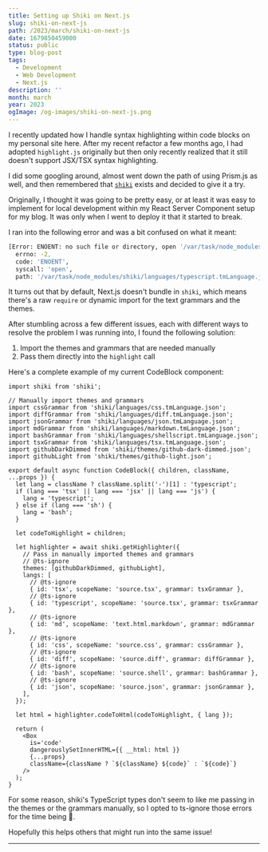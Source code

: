 ```yaml
---
title: Setting up Shiki on Next.js
slug: shiki-on-next-js
path: /2023/march/shiki-on-next-js
date: 1679850459000
status: public
type: blog-post
tags:
  - Development
  - Web Development
  - Next.js
description: ''
month: march
year: 2023
ogImage: /og-images/shiki-on-next-js.png
---
```



I recently updated how I handle syntax highlighting within code blocks on my
personal site here. After my recent refactor a few months ago, I had adopted
`highlight.js` originally but then only recently realized that it still doesn't
support JSX/TSX syntax highlighting.

I did some googling around, almost went down the path of using Prism.js as well,
and then remembered that [`shiki`](https://shiki.matsu.io/) exists and decided
to give it a try.

Originally, I thought it was going to be pretty easy, or at least it was easy to
implement for local development within my React Server Component setup for my
blog. It was only when I went to deploy it that it started to break.

I ran into the following error and was a bit confused on what it meant:

```sh
[Error: ENOENT: no such file or directory, open '/var/task/node_modules/shiki/languages/typescript.tmLanguage.json'] {
  errno: -2,
  code: 'ENOENT',
  syscall: 'open',
  path: '/var/task/node_modules/shiki/languages/typescript.tmLanguage.json'
```

It turns out that by default, Next.js doesn't bundle in `shiki`, which means
there's a raw `require` or dynamic import for the text grammars and the themes.

After stumbling across a few different issues, each with different ways to
resolve the problem I was running into, I found the following solution:

1. Import the themes and grammars that are needed manually
2. Pass them directly into the `highlight` call

Here's a complete example of my current CodeBlock component:

```tsx
import shiki from 'shiki';

// Manually import themes and grammars
import cssGrammar from 'shiki/languages/css.tmLanguage.json';
import diffGrammar from 'shiki/languages/diff.tmLanguage.json';
import jsonGrammar from 'shiki/languages/json.tmLanguage.json';
import mdGrammar from 'shiki/languages/markdown.tmLanguage.json';
import bashGrammar from 'shiki/languages/shellscript.tmLanguage.json';
import tsxGrammar from 'shiki/languages/tsx.tmLanguage.json';
import githubDarkDimmed from 'shiki/themes/github-dark-dimmed.json';
import githubLight from 'shiki/themes/github-light.json';

export default async function CodeBlock({ children, className, ...props }) {
  let lang = className ? className.split('-')[1] : 'typescript';
  if (lang === 'tsx' || lang === 'jsx' || lang === 'js') {
    lang = 'typescript';
  } else if (lang === 'sh') {
    lang = 'bash';
  }

  let codeToHighlight = children;

  let highlighter = await shiki.getHighlighter({
    // Pass in manually imported themes and grammars
    // @ts-ignore
    themes: [githubDarkDimmed, githubLight],
    langs: [
      // @ts-ignore
      { id: 'tsx', scopeName: 'source.tsx', grammar: tsxGrammar },
      // @ts-ignore
      { id: 'typescript', scopeName: 'source.tsx', grammar: tsxGrammar },
      // @ts-ignore
      { id: 'md', scopeName: 'text.html.markdown', grammar: mdGrammar },
      // @ts-ignore
      { id: 'css', scopeName: 'source.css', grammar: cssGrammar },
      // @ts-ignore
      { id: 'diff', scopeName: 'source.diff', grammar: diffGrammar },
      // @ts-ignore
      { id: 'bash', scopeName: 'source.shell', grammar: bashGrammar },
      // @ts-ignore
      { id: 'json', scopeName: 'source.json', grammar: jsonGrammar },
    ],
  });

  let html = highlighter.codeToHtml(codeToHighlight, { lang });

  return (
    <Box
      is='code'
      dangerouslySetInnerHTML={{ __html: html }}
      {...props}
      className={className ? `${className} ${code}` : `${code}`}
    />
  );
}
```

For some reason, shiki's TypeScript types don't seem to like me passing in the
themes or the grammars manually, so I opted to ts-ignore those errors for the
time being 🙂.

Hopefully this helps others that might run into the same issue!

<Spacer />

---

<Spacer />

